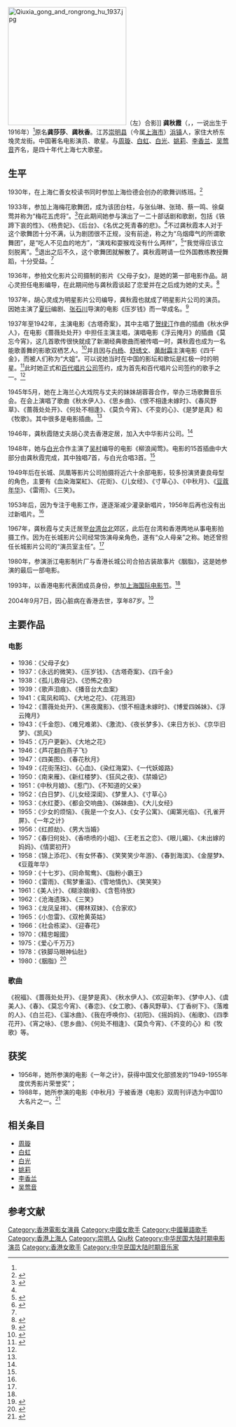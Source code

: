{{藝人
|姓名 = 龚秋霞
|類型 = 女艺人
|圖片=Qiuxia gong 1947.jpg
|圖片尺寸 = 200px
|圖片簡介 =
|原名 = 龚莎莎、龚秋香
|羅馬拼音 = Gong Qiu Xia<br>Kung Chiu Hsia
|英文名 = 
|暱稱 = 
|其他藝名 = 
|國籍 = {{CNHK}}
|民族 = [[汉族|汉族]]
|籍貫 =  江苏崇明（今属上海）浜镇
|出生日期 = {{birth date|1918|12|4}}
|出生地點 = {{ROC-1912}}[[江苏|江苏]]崇明（今[[上海|上海]]）
|逝世日期 = {{death date and age|2004|9|7|1916|12|4}}
|逝世地點 = {{HK}}
|語言 = 國語、粵語、英語
|配偶 = 胡心灵
|兒女 = 
|父母 = 
|教育程度 = 
|出道作 = 
|出道年份 =
|代表作 = 《父母子女》，《永远的微笑》，《压岁钱》等  
|活躍年代 = 1930年代至1960年代
|經紀公司 = 
|網站 = 
}}
[[File:Qiuxia_gong_and_rongrong_hu_1937.jpg|270px]]（左）合影]]
'''龚秋霞'''（{{lang-en|'''Gong Qiu Xia'''}}，{{bd|1918年|12月4日|2004年|9月7日|catIdx=Gong龚}}，一说出生于1916年）<ref name="aa"/>原名'''龚莎莎'''、'''龚秋香'''。江苏[[崇明县|崇明县]]（今属[[上海市|上海市]]）[[浜镇|浜镇]]人，家住大桥东堍灵龙街。中国著名电影演员、歌星。与[[周璇|周璇]]、[[白虹_(1920年)|白虹]]、[[白光_(影星)|白光]]、[[姚莉|姚莉]]、[[李香兰|李香兰]]、[[吴莺音|吴莺音]]齐名，是四十年代上海七大歌星。

==生平==
1930年，在上海仁善女校读书同时参加上海俭德会创办的歌舞训练班。<ref name="aa">{{cite book | language = 中文 | author = 張偉 | coauthors =  | title = 昨夜星光燦爛: 民國影壇的28位巨星, Volume 2 | url = http://books.google.com/books?id=8FPjOGsM__8C&lpg=PA80&ots=ryc8cdJXbl&dq=%E9%80%9D%E4%B8%96%20%E9%BE%9A%E7%A7%8B%E9%9C%9E&pg=PA72#v=onepage&q=%E9%80%9D%E4%B8%96%20%E9%BE%9A%E7%A7%8B%E9%9C%9E&f=false | date =  | location =  | publisher = 台北市：秀威信息科技 | id =  | isbn = 9789862210796 | pages =72  }}</ref>

1933年，参加上海梅花歌舞团，成为该团台柱，与张仙琳、张琦、蔡一鸣、徐粲莺并称为“梅花五虎将”。<ref>{{cite news| language =| author =| coauthors =| url =http://www.ycwb.com/misc/2009-06/29/content_2172953.htm| title =风情万种 旧上海十大绝色美人| work =| publisher =羊城晚报报业集团| pages =| date =| accessdate =| deadurl =yes| archiveurl =https://web.archive.org/web/20101129022556/http://www.ycwb.com/misc/2009-06/29/content_2172953.htm| archivedate =2010-11-29}}</ref>在此期间她参与演出了一二十部话剧和歌剧，包括《铁蹄下哀的性》、《杨贵妃》、《后台》、《名优之死青春的悲》。<ref name="xl"/>不过龚秋霞本人对于这个歌舞团十分不满，认为剧团很不正规，没有前途，称之为“乌烟瘴气的所谓歌舞团”，是“吃人不见血的地方”，“演戏和耍猴戏没有什么两样”，<ref>{{cite journal | language =  | author = 龚秋霞 | title = 艺海十年苦斗史 | url = http://memoire.digilib.sh.cn/SHNH/star/text.jsp?textId=073002&starId=073&starName=%B9%A8%C7%EF%CF%BC | journal = 《新影坛》 | volume = 第二卷 | issue =第三期  | pages =  | year = 1944年1月15日 | id =  }}</ref>“我觉得应该立刻脱离”。<ref name="xl">{{cite journal | language = 中文 | author = 龚秋霞 | title = 受了银色的洗礼 | url = http://memoire.digilib.sh.cn/SHNH/star/text.jsp?textId=073001 | journal = 《电影文化》 | volume = 第一卷 | issue = 第一期 | pages =  | year = 1935年10月20日 | id =  | access-date = 2010年9月8日 | archive-date = 2016年3月4日 | archive-url = https://web.archive.org/web/20160304140226/http://memoire.digilib.sh.cn/SHNH/star/text.jsp?textId=073001 | dead-url = no }}</ref>退出之后不久，这个歌舞团就解散了。龚秋霞聘请一位外国教练教授舞蹈，十分受益。<ref name="aa"/>

1936年，参拍文化影片公司摄制的影片《父母子女》，是她的第一部电影作品。胡心灵担任电影编导，在此期间他与龚秋霞谈起了恋爱并在之后成为她的丈夫。<ref>{{cite news | language =  | author =  | coauthors =  | url = http://ent.sina.com.cn/m/2007-06-01/ba1578670.shtml | title = 电影史上百位童星 | work =  | publisher = 新浪 | pages =  | date =  | accessdate =  | archive-date = 2007-08-18 | archive-url = https://web.archive.org/web/20070818001220/http://ent.sina.com.cn/m/2007-06-01/ba1578670.shtml | dead-url = no }}</ref>

1937年，胡心灵成为明星影片公司编导，龚秋霞也就成了明星影片公司的演员。因她主演了[[夏衍|夏衍]]编剧、[[张石川|张石川]]导演的电影《压岁钱》而一举成名。<ref>{{cite news | language =  | author =  | coauthors =  | url = http://ent.sina.com.cn/2005-01-04/1002618453.html | title = 中国电影百年巡礼展映影片调查(1)-二三十年代 | work =  | publisher = 新浪影音娱乐 | pages =  | date =  | accessdate =  | archive-date = 2006-04-18 | archive-url = https://web.archive.org/web/20060418023053/http://ent.sina.com.cn/2005-01-04/1002618453.html | dead-url = no }}</ref>

1937年至1942年，主演电影《古塔奇案》，其中主唱了[[贺绿汀|贺绿汀]]作曲的插曲《秋水伊人》，在电影《蔷薇处处开》中担任主演主唱，演唱电影《浮云掩月》的插曲《莫忘今宵》，这几首歌传很快就成了新潮经典歌曲而被传唱一时，龚秋霞也成为一名能歌善舞的影歌双栖艺人。<ref>{{cite web| language =| publisher =燕赵都市网| title =上海滩的女神时代| url =http://news.yzdsb.com.cn/system/2010/07/11/010587392.shtml| author =| date =| accessdate =| archive-date =2010-07-13| archive-url =https://web.archive.org/web/20100713231625/http://news.yzdsb.com.cn/system/2010/07/11/010587392.shtml| dead-url =yes}}</ref>并且因与[[白杨_(演员)|白杨]]、[[舒绣文|舒绣文]]、[[黄耐霜|黄耐霜]]主演电影《四千金》，而被人们称为“大姐”。可以说她当时在中国的影坛和歌坛是红极一时的明星。<ref>{{cite web | language =  | publisher = 智购网 | title = 青春之歌 | url = http://mall.zhigou.com/amazon/baojia-p2252998/ | author =  | date =  | accessdate =  | archive-date = 2016-03-04 | archive-url = https://web.archive.org/web/20160304105135/http://mall.zhigou.com/amazon/baojia-p2252998/ | dead-url = no }}</ref>此时她正式和[[百代唱片公司|百代唱片公司]]签约，成为首先和百代唱片公司签约的歌手之一。<ref name="aa"/>

1945年5月，她在上海兰心大戏院与丈夫的妹妹胡蓉蓉合作，举办三场歌舞音乐会。在会上演唱了歌曲《秋水伊人》、《思乡曲》、《恨不相逢未嫁时》、《春风野草》、《蔷薇处处开》、《何处不相逢》、《莫负今宵》、《不变的心》、《是梦是真》和《牧歌》。其中很多是电影插曲。<ref name="aa"/>

1946年，龚秋霞随丈夫胡心灵去香港定居，加入大中华影片公司。<ref name="aa"/>

1948年，她与[[白光_(影星)|白光]]合作主演了[[吴村|吴村]]编导的电影《柳浪闻莺》。电影的15首插曲中大部分由龚秋霞完成，其中独唱7首，与白光合唱3首。<ref name="aa"/>

1949年后在长城、凤凰等影片公司拍摄将近六十余部电影，较多扮演贤妻良母型的角色，主要有《血染海棠紅》、《花街》、《儿女经》、《寸草心》、《中秋月》、《[[豆蔻年华|豆蔻年华]]》、《雷雨》、《三笑》。

1953年后，因为专注于电影工作，遂逐渐减少灌录新唱片，1956年后再也没有出过新唱片。<ref name="aa"/>

1967年，龚秋霞与丈夫迁居至[[台湾|台湾]][[台北|台北]]郊区，此后在台湾和香港两地从事电影拍摄工作。因为在长城影片公司经常饰演母亲角色，遂有“众人母亲”之称。她还曾担任长城影片公司的“演员室主任”。<ref name="aa"/>

1980年，参演浙江电影制片厂与香港长城公司合拍古装故事片《胭脂》，这是她参演的最后一部电影。

1993年，以香港电影代表团成员身份，参加[[上海国际电影节|上海国际电影节]]。<ref name="aa"/>

2004年9月7日，因心脏病在香港去世，享年87岁。<ref>{{cite news | language =  | author =  | coauthors =  | url = http://paper.wenweipo.com/2004/09/13/EN0409130013.htm | title = 龔秋霞病逝 | work =  | publisher = 香港文匯報 | pages =  | date = 2004年9月13日 | accessdate =  | archive-date = 2010年12月12日 | archive-url = https://web.archive.org/web/20101212050917/http://paper.wenweipo.com/2004/09/13/EN0409130013.htm | dead-url = no }}</ref>

==主要作品==
===电影===
*1936：《父母子女》 　　
*1937：《永远的微笑》、《压岁钱》、《古塔奇案》、《四千金》 　　
*1938：《孤儿救母记》、《恐怖之夜》 　　
*1939：《歌声泪痕》、《播音台大血案》 　　
*1941：《鸾凤和鸣》、《大地之花》、《花溅泪》 　　
*1942：《蔷薇处处开》、《黑夜魔影》、《恨不相逢未嫁时》、《博爱四姊妹》、《浮云掩月》 　　
*1943：《千金怨》、《难兄难弟》、《激流》、《夜长梦多》、《来日方长》、《京华旧梦》、《凯风》 　　
*1945：《万户更新》、《大地之花》 　　
*1946：《芦花翻白燕子飞》　　
*1947：《四美图》、《春花秋月》 　　
*1949：《花街荡妇》、《心血》、《染红海棠》、《一代妖姬路》 　　
*1950：《南来雁》、《新红楼梦》、《狂风之夜》、《禁婚记》 　　
*1951：《中秋月娘》、《惹门》、《不知道的父亲》 　　
*1952：《白日梦》、《儿女经深闺》、《梦里人》、《寸草心》 　　
*1953：《水红菱》、《都会交响曲》、《姊妹曲》、《大儿女经》 　　
*1955：《少女的烦恼》、《我是一个女人》、《女子公寓》、《阖第光临》、《孔雀开屏》、《一年之计》 　　
*1956：《红颜劫》、《男大当婚》 　　
*1957：《春归何处》、《香喷喷的小姐》、《王老五之恋》、《眼儿媚》、《未出嫁的妈妈》、《情窦初开》 　　
*1958：《锦上添花》、《有女怀春》、《笑笑笑少年游》、《春到海滨》、《金屋梦》、《豆蔻年华》 　　
*1959：《十七岁》、《同命鸳鸯》、《脂粉小霸王》 　　
*1960：《雷雨》、《鸳梦重温》、《雪地情仇》、《笑笑笑》 　　
*1961：《美人计》、《糊涂姻缘》、《含苞待放》 　　
*1962：《沧海遗珠》、《三笑》 　　
*1963：《龙凤呈祥》、《椰林双妹》、《合家欢》 　　
*1965：《小忽雷》、《双枪黄英姑》 　　
*1966：《社会栋梁》、《迎春花》
*1970：《精忠報國》
*1975：《爱心千万万》 　　
*1978：《铁脚马眼神仙肚》 　　
*1980：《胭脂》<ref>{{cite web| language =| publisher =悠视网| title =龚秋霞作品列表| url =http://person.uusee.com/114/114/2008041510202355200_4.htm| author =| date =| accessdate =}}{{dead link|date=2018年5月 |bot=InternetArchiveBot |fix-attempted=yes }}</ref>

===歌曲===
《祝福》、《蔷薇处处开》、《是梦是真》、《秋水伊人》、《欢迎新年》、《梦中人》、《虞美人》、《春》、《莫忘今宵》、《春恋》、《女工歌》、《春风野草》、《丁香树下》、《落难的人》、《白兰花》、《溜冰曲》、《我在呼唤你》、《初阳》、《摇妈妈》、《船歌》、《四季花开》、《宵之咏》、《思乡曲》、《何处不相逢》、《莫负今宵》、《不变的心》和《牧歌》等。

==获奖==
*1956年，她所参演的电影《一年之计》，获得中国文化部颁发的“1949-1955年度优秀影片荣誉奖”；
*1988年，她所参演的电影《中秋月》于被香港《电影》双周刊评选为中国10大名片之一。<ref>{{cite web | language =  | publisher = 和讯网 | title = 老树新枝更繁茂 | url = http://book.hexun.com/2009-01-22/113693154.html | author =  | date =  | accessdate =  }}{{Dead link|date=2019年12月 |bot=InternetArchiveBot |fix-attempted=yes }}</ref>

==相关条目==
*[[周璇|周璇]]
*[[白虹_(1920年)|白虹]]
*[[白光_(影星)|白光]]
*[[姚莉|姚莉]]
*[[李香兰|李香兰]]
*[[吴莺音|吴莺音]]

==参考文献==
{{commonscat|Gong Qiuxia}}
<div class="references-small">
<references></references>
</div>

{{40年代上海歌坛七大歌星}}
{{Authority control}}
{{DEFAULTSORT:Gong龔}}
[[Category:香港電影女演員|Category:香港電影女演員]]
[[Category:中國女歌手|Category:中國女歌手]]
[[Category:中國華語歌手|Category:中國華語歌手]]
[[Category:香港上海人|Category:香港上海人]]
[[Category:崇明人|Category:崇明人]]
[[Category:龚姓|Qiu秋]]
[[Category:中华民国大陆时期电影演员|Category:中华民国大陆时期电影演员]]
[[Category:香港女歌手|Category:香港女歌手]]
[[Category:中华民国大陆时期音乐家|Category:中华民国大陆时期音乐家]]